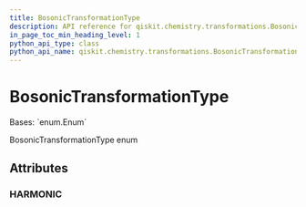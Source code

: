```yaml
---
title: BosonicTransformationType
description: API reference for qiskit.chemistry.transformations.BosonicTransformationType
in_page_toc_min_heading_level: 1
python_api_type: class
python_api_name: qiskit.chemistry.transformations.BosonicTransformationType
---
```


# BosonicTransformationType

<Class id="qiskit.chemistry.transformations.BosonicTransformationType" github="https://github.com/qiskit-community/qiskit-aqua/tree/stable/0.9/qiskit/chemistry/transformations/bosonic_transformation.py" signature="BosonicTransformationType(value)">
  Bases: `enum.Enum`

  BosonicTransformationType enum

  ## Attributes

  ### HARMONIC

  <Attribute id="qiskit.chemistry.transformations.BosonicTransformationType.HARMONIC" name="HARMONIC" attributeValue="= 'harmonic'" />
</Class>

